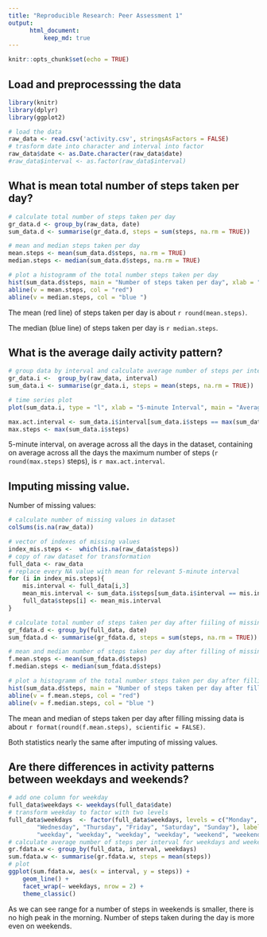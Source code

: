 ```yaml
---
title: "Reproducible Research: Peer Assessment 1"
output: 
      html_document:
          keep_md: true 
---
```


```r
knitr::opts_chunk$set(echo = TRUE)

```

## Load and preprocesssing the data
```r
library(knitr)
library(dplyr)
library(ggplot2)
```

```r
# load the data
raw_data <- read.csv('activity.csv', stringsAsFactors = FALSE)
# trasform date into character and interval into factor
raw_data$date <- as.Date.character(raw_data$date)
#raw_data$interval <- as.factor(raw_data$interval)
```

## What is mean total number of steps taken per day?
```r
# calculate total number of steps taken per day
gr_data.d <- group_by(raw_data, date)
sum_data.d <- summarise(gr_data.d, steps = sum(steps, na.rm = TRUE))

# mean and median steps taken per day
mean.steps <- mean(sum_data.d$steps, na.rm = TRUE)
median.steps <- median(sum_data.d$steps, na.rm = TRUE)

# plot a histogramm of the total number steps taken per day
hist(sum_data.d$steps, main = "Number of steps taken per day", xlab = "Steps")
abline(v = mean.steps, col = "red")
abline(v = median.steps, col = "blue ")
```

The mean (red line) of steps taken per day is about `r round(mean.steps)`.

The median (blue line) of steps taken per day is `r median.steps`.

## What is the average daily activity pattern?

```r
# group data by interval and calculate average number of steps per interval
gr_data.i <-  group_by(raw_data, interval)
sum_data.i <- summarise(gr_data.i, steps = mean(steps, na.rm = TRUE))

# time series plot 
plot(sum_data.i, type = "l", xlab = "5-minute Interval", main = "Average Daily Steps per 5-minute Interval")

max.act.interval <- sum_data.i$interval[sum_data.i$steps == max(sum_data.i$steps)]
max.steps <- max(sum_data.i$steps)
```

5-minute interval, on average across all the days in the dataset, containing on average across all the days the maximum number of steps (`r round(max.steps)` steps), is `r max.act.interval`. 

## Imputing missing value.
Number of missing values:
```r
# calculate number of missing values in dataset
colSums(is.na(raw_data))
```

```r
# vector of indexes of missing values
index_mis.steps <-  which(is.na(raw_data$steps))
# copy of raw dataset for transformation
full_data <- raw_data
# replace every NA value with mean for relevant 5-minute interval
for (i in index_mis.steps){
    mis.interval <- full_data[i,3]
    mean_mis.interval <- sum_data.i$steps[sum_data.i$interval == mis.interval]
    full_data$steps[i] <- mean_mis.interval
}

# calculate total number of steps taken per day after fiiling of missing values
gr_fdata.d <- group_by(full_data, date)
sum_fdata.d <- summarise(gr_fdata.d, steps = sum(steps, na.rm = TRUE))

# mean and median number of steps taken per day after filling of missing values
f.mean.steps <- mean(sum_fdata.d$steps)
f.median.steps <- median(sum_fdata.d$steps)

# plot a histogramm of the total number steps taken per day after filling of missing values with lines showing mean and median
hist(sum_data.d$steps, main = "Number of steps taken per day after filling of missing values", xlab = "Steps")
abline(v = f.mean.steps, col = "red")
abline(v = f.median.steps, col = "blue ")

```

The mean and median of steps taken per day after filling missing data is about `r format(round(f.mean.steps), scientific = FALSE)`.

Both statistics nearly the same after imputing of missing values.

## Are there differences in activity patterns between weekdays and weekends?
```r
# add one column for weekday
full_data$weekdays <- weekdays(full_data$date) 
# transform weekday to factor with two levels
full_data$weekdays  <- factor(full_data$weekdays, levels = c("Monday", "Tuesday",
        "Wednesday", "Thursday", "Friday", "Saturday", "Sunday"), labels = c("weekday",
        "weekday", "weekday", "weekday", "weekday", "weekend", "weekend"))
# calculate average number of steps per interval for weekdays and weekends
gr.fdata.w <- group_by(full_data, interval, weekdays)
sum.fdata.w <- summarise(gr.fdata.w, steps = mean(steps))
# plot 
ggplot(sum.fdata.w, aes(x = interval, y = steps)) +
    geom_line() +
    facet_wrap(~ weekdays, nrow = 2) +
    theme_classic()
```

As we can see range for a number of steps in weekends is smaller, there is no high peak in the morning. Number of steps taken during the day is more even on weekends.






